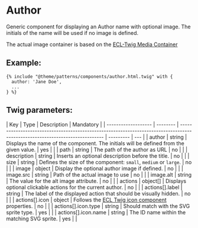 # Author

Generic component for displaying an Author name with optional image.
The initials of the name will be used if no image is defined.

The actual image container is based on the [ECL-Twig Media Container](https://www.npmjs.com/package/@ecl-twig/ec-component-media-container)

## Example:

```
{% include "@theme/patterns/components/author.html.twig" with {
  author: 'Jane Doe',
  ...
} %}
```

## Twig parameters:

| Key                 | Type     | Description                                                                                                                  | Mandatory |
| ------------------- | -------- | ---------------------------------------------------------------------------------------------------------------------------- | --------- | --- |
| author              | string   | Displays the name of the component. The initials will be defined from the given value.                                       | yes       |     |
| path                | string   | The path of the author as URL                                                                                                | no        |     |
| description         | string   | Inserts an optional description before the title.                                                                            | no        |     |
| size                | string   | Defines the size of the component: `small`, `medium` or `large`.                                                             | no        |     |
| image               | object   | Display the optional author image if defined.                                                                                | no        |     |
| image.src           | string   | Path of the actual image to use                                                                                              | no        |     |
| image.alt           | string   | The value for the alt image attribute.                                                                                       | no        |     |
| actions             | object[] | Displays optional clickable actions for the current author.                                                                  | no        |     |
| actions[].label     | string   | The label of the displayed action that should be visually hidden.                                                            | no        |     |
| actions[].icon      | object   | Follows the [ECL Twig icon component](https://ecl-twig-php.netlify.app/ec/?path=/story/components-icon--general) properties. | no        |     |
| actions[].icon.type | string   | Should match with the SVG sprite type.                                                                                       | yes       |     |
| actions[].icon.name | string   | The ID name within the matching SVG sprite.                                                                                  | yes       |     |
